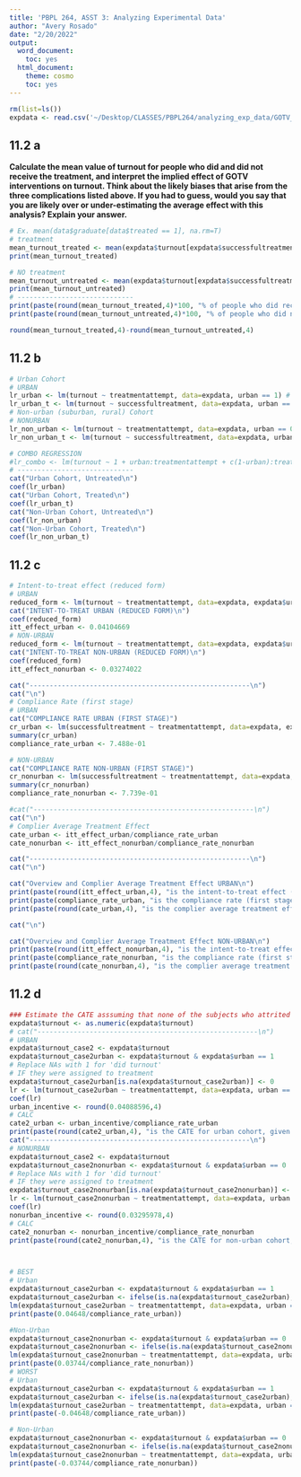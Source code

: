```yaml
---
title: 'PBPL 264, ASST 3: Analyzing Experimental Data'
author: "Avery Rosado"
date: "2/20/2022"
output:
  word_document:
    toc: yes
  html_document:
    theme: cosmo
    toc: yes
---
```


```R
rm(list=ls())
expdata <- read.csv('~/Desktop/CLASSES/PBPL264/analyzing_exp_data/GOTV_Experiment.csv')
```

## 11.2 a
**Calculate the mean value of turnout for people who did and did not receive the treatment, and interpret the implied effect of GOTV interventions on turnout. Think about the likely biases that arise from the three complications listed above. If you had to guess, would you say that you are likely over or under-estimating the average effect with this analysis? Explain your answer.**

```R
# Ex. mean(data$graduate[data$treated == 1], na.rm=T)
# treatment
mean_turnout_treated <- mean(expdata$turnout[expdata$successfultreatment == 1], na.rm=T)
print(mean_turnout_treated)

# NO treatment
mean_turnout_untreated <- mean(expdata$turnout[expdata$successfultreatment == 0], na.rm=T)
print(mean_turnout_untreated)
# -----------------------------
print(paste(round(mean_turnout_treated,4)*100, "% of people who did receive treatment turned out."))
print(paste(round(mean_turnout_untreated,4)*100, "% of people who did not receive treatment turned out."))
```
```R
round(mean_turnout_treated,4)-round(mean_turnout_untreated,4)
```

## 11.2 b

```R
# Urban Cohort
# URBAN
lr_urban <- lm(turnout ~ treatmentattempt, data=expdata, urban == 1) # no treatment
lr_urban_t <- lm(turnout ~ successfultreatment, data=expdata, urban == 1) # treatment                                                     
# Non-urban (suburban, rural) Cohort
# NONURBAN
lr_non_urban <- lm(turnout ~ treatmentattempt, data=expdata, urban == 0) # no treatment
lr_non_urban_t <- lm(turnout ~ successfultreatment, data=expdata, urban == 0) # treatment

# COMBO REGRESSION
#lr_combo <- lm(turnout ~ 1 + urban:treatmentattempt + c(1-urban):treatmentattempt + c(1-urban), data = expdata)
# -----------------------------
cat("Urban Cohort, Untreated\n")
coef(lr_urban)
cat("Urban Cohort, Treated\n")
coef(lr_urban_t)
cat("Non-Urban Cohort, Untreated\n")
coef(lr_non_urban)
cat("Non-Urban Cohort, Treated\n")
coef(lr_non_urban_t)
```

## 11.2 c

```R
# Intent-to-treat effect (reduced form)
# URBAN
reduced_form <- lm(turnout ~ treatmentattempt, data=expdata, expdata$urban == 1)
cat("INTENT-TO-TREAT URBAN (REDUCED FORM)\n")
coef(reduced_form)
itt_effect_urban <- 0.04104669
# NON-URBAN
reduced_form <- lm(turnout ~ treatmentattempt, data=expdata, expdata$urban == 0)
cat("INTENT-TO-TREAT NON-URBAN (REDUCED FORM)\n")
coef(reduced_form)
itt_effect_nonurban <- 0.03274022

cat("-------------------------------------------------------\n")
cat("\n")
# Compliance Rate (first stage)
# URBAN
cat("COMPLIANCE RATE URBAN (FIRST STAGE)")
cr_urban <- lm(successfultreatment ~ treatmentattempt, data=expdata, expdata$urban == 1)
summary(cr_urban)
compliance_rate_urban <- 7.488e-01

# NON-URBAN
cat("COMPLIANCE RATE NON-URBAN (FIRST STAGE)")
cr_nonurban <- lm(successfultreatment ~ treatmentattempt, data=expdata, expdata$urban == 0)
summary(cr_nonurban)
compliance_rate_nonurban <- 7.739e-01

#cat("-------------------------------------------------------\n")
cat("\n")
# Complier Average Treatment Effect
cate_urban <- itt_effect_urban/compliance_rate_urban
cate_nonurban <- itt_effect_nonurban/compliance_rate_nonurban

cat("-------------------------------------------------------\n")
cat("\n")

cat("Overview and Complier Average Treatment Effect URBAN\n")
print(paste(round(itt_effect_urban,4), "is the intent-to-treat effect (reduced form) for urban cohort"))
print(paste(compliance_rate_urban, "is the compliance rate (first stage) for urban cohort"))
print(paste(round(cate_urban,4), "is the complier average treatment effect (CATE) for urban cohort"))

cat("\n")

cat("Overview and Complier Average Treatment Effect NON-URBAN\n")
print(paste(round(itt_effect_nonurban,4), "is the intent-to-treat effect (reduced form)"))
print(paste(compliance_rate_nonurban, "is the compliance rate (first stage"))
print(paste(round(cate_nonurban,4), "is the complier average treatment effect (CATE)"))
```

## 11.2 d

```R
### Estimate the CATE asssuming that none of the subjects who attrited would have voted ###
expdata$turnout <- as.numeric(expdata$turnout)
# cat("-------------------------------------------------------\n")
# URBAN
expdata$turnout_case2 <- expdata$turnout
expdata$turnout_case2urban <- expdata$turnout & expdata$urban == 1
# Replace NAs with 1 for 'did turnout'
# IF they were assigned to treatment
expdata$turnout_case2urban[is.na(expdata$turnout_case2urban)] <- 0
lr <- lm(turnout_case2urban ~ treatmentattempt, data=expdata, urban == 1)
coef(lr)
urban_incentive <- round(0.04088596,4)
# CALC
cate2_urban <- urban_incentive/compliance_rate_urban
print(paste(round(cate2_urban,4), "is the CATE for urban cohort, given the assumption"))
cat("-------------------------------------------------------\n")
# NONURBAN
expdata$turnout_case2 <- expdata$turnout
expdata$turnout_case2nonurban <- expdata$turnout & expdata$urban == 0
# Replace NAs with 1 for 'did turnout'
# IF they were assigned to treatment
expdata$turnout_case2nonurban[is.na(expdata$turnout_case2nonurban)] <- 0 
lr <- lm(turnout_case2nonurban ~ treatmentattempt, data=expdata, urban == 0)
coef(lr)
nonurban_incentive <- round(0.03295978,4)
# CALC
cate2_nonurban <- nonurban_incentive/compliance_rate_nonurban
print(paste(round(cate2_nonurban,4), "is the CATE for non-urban cohort, given the assumption"))



# BEST
# Urban
expdata$turnout_case2urban <- expdata$turnout & expdata$urban == 1
expdata$turnout_case2urban <- ifelse(is.na(expdata$turnout_case2urban), expdata$treatmentattempt,expdata$turnout)
lm(expdata$turnout_case2urban ~ treatmentattempt, data=expdata, urban ==1)
print(paste(0.04648/compliance_rate_urban))

#Non-Urban
expdata$turnout_case2nonurban <- expdata$turnout & expdata$urban == 0
expdata$turnout_case2nonurban <- ifelse(is.na(expdata$turnout_case2nonurban), expdata$treatmentattempt,expdata$turnout)
lm(expdata$turnout_case2nonurban ~ treatmentattempt, data=expdata, urban ==0)
print(paste(0.03744/compliance_rate_nonurban))
# WORST
# Urban
expdata$turnout_case2urban <- expdata$turnout & expdata$urban == 1
expdata$turnout_case2urban <- ifelse(is.na(expdata$turnout_case2urban), 1 - expdata$treatmentattempt, 1 - expdata$turnout)
lm(expdata$turnout_case2urban ~ treatmentattempt, data=expdata, urban ==1)
print(paste(-0.04648/compliance_rate_urban))

# Non-Urban
expdata$turnout_case2nonurban <- expdata$turnout & expdata$urban == 0
expdata$turnout_case2nonurban <- ifelse(is.na(expdata$turnout_case2nonurban), 1 - expdata$treatmentattempt, 1 - expdata$turnout)
lm(expdata$turnout_case2nonurban ~ treatmentattempt, data=expdata, urban ==0)
print(paste(-0.03744/compliance_rate_nonurban))


```
